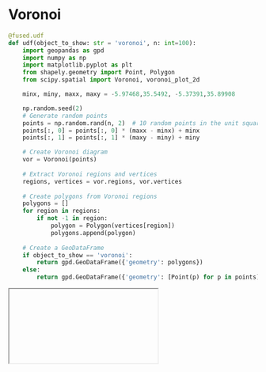 # Voronoi

```python
@fused.udf
def udf(object_to_show: str = 'voronoi', n: int=100):
    import geopandas as gpd
    import numpy as np
    import matplotlib.pyplot as plt
    from shapely.geometry import Point, Polygon
    from scipy.spatial import Voronoi, voronoi_plot_2d

    minx, miny, maxx, maxy = -5.97468,35.5492, -5.37391,35.89908

    np.random.seed(2)
    # Generate random points
    points = np.random.rand(n, 2)  # 10 random points in the unit square
    points[:, 0] = points[:, 0] * (maxx - minx) + minx
    points[:, 1] = points[:, 1] * (maxy - miny) + miny

    # Create Voronoi diagram
    vor = Voronoi(points)
    
    # Extract Voronoi regions and vertices
    regions, vertices = vor.regions, vor.vertices
    
    # Create polygons from Voronoi regions
    polygons = []
    for region in regions:
        if not -1 in region:
            polygon = Polygon(vertices[region])
            polygons.append(polygon)
    
    # Create a GeoDataFrame
    if object_to_show == 'voronoi':
        return gpd.GeoDataFrame({'geometry': polygons})
    else:
        return gpd.GeoDataFrame({'geometry': [Point(p) for p in points]})
```



<Iframe url="https://staging.fused.io/workbench#app/s/aH4sIAAAAAAAAA71U32%2BbMBD%2BV5D30EaihEJNk0g8bdqkadpLp76EChl8JF4cm9mmaTbtf98ZkrRl3bSHapeI3N13P74zvvwgteZAFkRsW21c0O451JuA2aDlm0IdvNYZYFspnAesO%2FmbzgIvWduePCvQLVMcw%2FC7anmh%2FMe6yAkn4bwgt9popUVBJgOkylYL5WyQY%2BHISsHBYNjnbluBCXQTDHBBwiAOg8sYHwmd9CV3Rjhf8matd0KtAh9zLBeidUiNTr14g11OnCPTKcxO6rquZjSraD1vrmkSZ0ndMBZXaZzOZilkKaNQJZTVNKvpNTQUMkjnKUvSS1Zll76rrr5C7UqnS4tc8rP7Ycgz5JMfGU18%2F8dh%2FweNodmYRaGkWoWBZA5pnF%2FQaH59lc3CIKURvZonfcSb4C2%2BcQfBlrX9WQ%2F3oqzXzLjzQgUoeEGid%2Bg8mF4wurRuLyEvCOqVflhMp73DTgd7ypnZXNzPke5jmlDCCSbLewE7zMe%2BuS9%2Bi%2BaNt5508ILMhes45KiEI0ir1QHDGZ9j37Xe5rORsxWuXufxE%2B%2FkiS7ZHozNl6Mc5PbJIyNeXgryAfRHq1Uf8GzKo3DmWM6bF5AVuLIRUpa1ltrky4RSf9vx1fRX%2F%2B4PKVIoGKX4R78tLybhOusN8PyL6eBvNXeCu3Xud%2B550GR8iK9yIMfN%2FZchjzPG8StO%2BduYj%2BaxPromJCQGvnXCwBaQL1ksyelf74CBdV59YMawPSp7ZiT%2BDEtE7kIi7PtOypvaACiyaJi08PMX8MBEl4sFAAA%3D"/>


